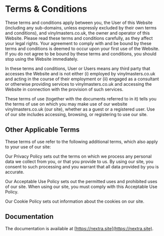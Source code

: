 # Terms & Conditions 

 These terms and conditions apply between you, the User of this Website (including any sub-domains, unless expressly excluded by their own terms and conditions), and vinylmasters.co.uk, the owner and operator of this Website. Please read these terms and conditions carefully, as they affect your legal rights. Your agreement to comply with and be bound by these terms and conditions is deemed to occur upon your first use of the Website. If you do not agree to be bound by these terms and conditions, you should stop using the Website immediately.

In these terms and conditions, User or Users means any third party that accesses the Website and is not either (i) employed by vinylmasters.co.uk and acting in the course of their employment or (ii) engaged as a consultant or otherwise providing services to vinylmasters.co.uk and accessing the Website in connection with the provision of such services.

These terms of use (together with the documents referred to in it) tells you the terms of use on which you may make use of our website vinylmasters.co.uk (our site), whether as a guest or a registered user. Use of our site includes accessing, browsing, or registering to use our site.


## Other Applicable Terms

These terms of use refer to the following additional terms, which also apply to your use of our site:

Our Privacy Policy sets out the terms on which we process any personal data we collect from you, or that you provide to us. By using our site, you consent to such processing and you warrant that all data provided by you is accurate.

Our Acceptable Use Policy sets out the permitted uses and prohibited uses of our site. When using our site, you must comply with this Acceptable Use Policy.

Our Cookie Policy sets out information about the cookies on our site.


## Documentation

The documentation is available at [https://nextra.site](https://nextra.site).
